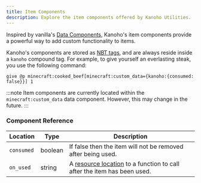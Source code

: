 ```yaml
---
title: Item Components
description: Explore the item components offered by Kanoho Utilities.
---
```


Inspired by vanilla's [Data Components](https://minecraft.wiki/w/Data_component_format),
Kanoho's item components provide a powerful way to add custom functionality to items.

Kanoho's components are stored as [NBT tags](https://minecraft.wiki/w/NBT_format), and are always reside inside a `kanoho` compound tag.
For example, to give yourself an everlasting steak, you use the following command:

```mcfunction "kanoho:{consumed: false}"
give @p minecraft:cooked_beef[minecraft:custom_data={kanoho:{consumed: false}}] 1
```

:::note
	Item components are currently located within the `minecraft:custom_data` data component. However, this may change in
	the future.
:::

### Component Reference

| Location   | Type    | Description                                                                                                           |
| ---------- | ------- | --------------------------------------------------------------------------------------------------------------------- |
| `consumed` | boolean | If false then the item will not be removed after being used.                                                          |
| `on_used`  | string  | A [resource location](https://minecraft.wiki/w/Resource_location) to a function to call after the item has been used. |